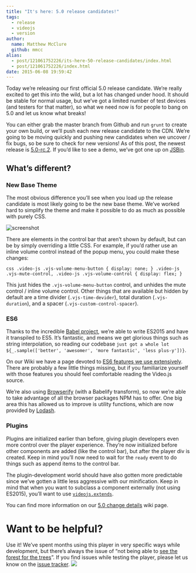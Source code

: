 ```yaml
---
title: "It's here: 5.0 release candidates!"
tags:
  - release
  - videojs
  - version
author:
  name: Matthew McClure
  github: mmcc
alias:
  - post/121061752226/its-here-50-release-candidates/index.html
  - post/121061752226/index.html
date: 2015-06-08 19:59:42
---
```


Today we&rsquo;re releasing our first official 5.0 release candidate. We&rsquo;re really excited to get this into the wild, but a lot has changed under hood. It should be stable for normal usage, but we&rsquo;ve got a limited number of test devices (and testers for that matter), so what we need now is for people to bang on 5.0 and let us know what breaks!

You can either grab the master branch from Github and run `grunt` to create your own build, or we&rsquo;ll push each new release candidate to the CDN. We&rsquo;re going to be moving quickly and pushing new candidates when we uncover / fix bugs, so be sure to check for new versions! As of this post, the newest release is [5.0-rc.2](http://vjs.zencdn.net/5.0.0-rc.2/video.js). If you&rsquo;d like to see a demo, we&rsquo;ve got one up on [JSBin](http://jsbin.com/halokodoxo/1/edit?html,output).

## What&rsquo;s different?

### New Base Theme

The most obvious difference you&rsquo;ll see when you load up the release candidate is most likely going to be the new base theme. We&rsquo;ve worked hard to simplify the theme and make it possible to do as much as possible with purely CSS.

![screenshot](https://cloudup.com/c0dLiQlBE8F+)

There are elements in the control bar that aren&rsquo;t shown by default, but can be by simply overriding a little CSS. For example, if you&rsquo;d rather use an inline volume control instead of the popup menu, you could make these changes:

`css .video-js .vjs-volume-menu-button { display: none; } .video-js .vjs-mute-control, .video-js .vjs-volume-control { display: flex; }`

This just hides the `.vjs-volume-menu-button` control, and unhides the mute control / inline volume control. Other things that are available but hidden by default are a time divider (`.vjs-time-devider`), total duration (`.vjs-duration`), and a spacer (`.vjs-custom-control-spacer`).

### ES6

Thanks to the incredible [Babel project](http://babeljs.io), we&rsquo;re able to write ES2015 and have it transpiled to ES5\. It&rsquo;s fantastic, and means we get glorious things such as string interpolation, so reading our codebase `just got a whole lot ${_.sample(['better', 'awesomer', 'more fantastic', 'less plus-y'])}`.

On our Wiki we have a page devoted to [ES6 features we use extensively](https://github.com/videojs/video.js/wiki/ES6-Features-used-in-the-source). There are probably a few little things missing, but if you familiarize yourself with those features you should feel comfortable reading the Video.js source.

We&rsquo;re also using [Browserify](http://browserify.org) (with a Babelify transform), so now we&rsquo;re able to take advantage of all the browser packages NPM has to offer. One big area this has allowed us to improve is utility functions, which are now provided by [Lodash](http://lodash.com).

### Plugins

Plugins are initialized earlier than before, giving plugin developers even more control over the player experience. They&rsquo;re now initialized before other components are added (like the control bar), but after the player div is created. Keep in mind you&rsquo;ll now need to wait for the `ready` event to do things such as append items to the control bar.

The plugin-development world should have also gotten more predictable since we&rsquo;ve gotten a little less aggressive with our minification. Keep in mind that when you want to subclass a component externally (not using ES2015), you&rsquo;ll want to use [`videojs.extends`](https://github.com/videojs/video.js/wiki/5.0-Change-Details#switched-to-es6-classes-updated-how-you-subclass-components).

You can find more information on our [5.0 change details](https://github.com/videojs/video.js/wiki/5.0-Change-Details) wiki page.

# Want to be helpful?

Use it! We&rsquo;ve spent months using this player in very specific ways while development, but there&rsquo;s always the issue of &ldquo;not being able to [see the forest for the trees](http://en.wiktionary.org/wiki/see_the_forest_for_the_trees)&rdquo;. If you find issues while testing the player, please let us know on the [issue tracker](https://github.com/videojs/video.js/issues).
![](https://feeds.feedburner.com/~r/video-js/~4/lLH3vkDw9AY)
